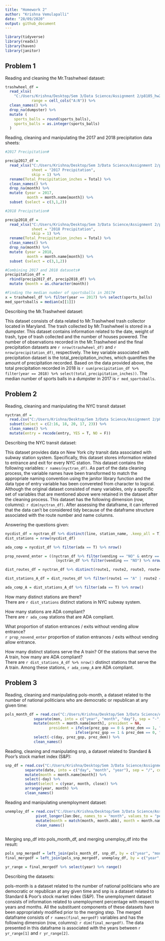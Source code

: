 ```yaml
---
title: "Homework 2"
author: "Krishna Vemulapalli"
date: "28/09/2020"
output: github_document
---
```


```r
library(tidyverse)
library(readxl)
library(haven)
library(janitor)
```

## Problem 1

Reading and cleaning the Mr.Trashwheel dataset:

```r
trashwheel_df = 
  read_xlsx(
    "C:/Users/Krishna/Desktop/Sem 3/Data Science/Assignment 2/p8105_hw2_slv2129/data/Trash-Wheel-Collection-Totals-8-6-19.xlsx", 
            range = cell_cols("A:N")) %>%
  clean_names() %>%
  drop_na(dumpster) %>%
  mutate (
    sports_balls = round(sports_balls),
    sports_balls = as.integer(sports_balls)
  )
```

Reading, cleaning and manipulating the 2017 and 2018 precipitation data sheets:

```r
#2017 Precipitation#

precip2017_df = 
  read_xlsx("C:/Users/Krishna/Desktop/Sem 3/Data Science/Assignment 2/p8105_hw2_slv2129/data/Trash-Wheel-Collection-Totals-8-6-19.xlsx",
            sheet = "2017 Precipitation",
            skip = 1) %>%
  rename(Total_Precipitation_inches = Total) %>%
  clean_names() %>%
  drop_na(month) %>%
  mutate (year = 2017,
          month = month.name[month]) %>%
  subset (select = c(3,1,2)) 

#2018 Precipitation#

precip2018_df = 
  read_xlsx("C:/Users/Krishna/Desktop/Sem 3/Data Science/Assignment 2/p8105_hw2_slv2129/data/Trash-Wheel-Collection-Totals-8-6-19.xlsx",
            sheet = "2018 Precipitation",
            skip = 1) %>%
  rename(Total_Precipitation_inches = Total) %>%
  clean_names() %>%
  drop_na(month) %>%
  mutate (year = 2018,
          month = month.name[month]) %>%
  subset (select = c(3,1,2))

#Combining 2017 and 2018 datasets#
precipitation_df = 
  rbind(precip2017_df, precip2018_df) %>%
  mutate (month = as.character(month))

#Finding the median number of sportsballs in 2017#
x = trashwheel_df %>% filter(year == 2017) %>% select(sports_balls)
med_sportsballs = median(x[[1]])
```

Describing the Mr.Trashwheel dataset:

This dataset consists of data related to Mr.Trashwheel trash collector located in Maryland. The trash collected by Mr.Trashwheel is stored in a dumpster. This dataset contains information related to the date, weight of trash, type of trash collected and the number of houses powered. The number of observations recorded in the Mr.Trashwheel and the final precipitation datasets are `r nrow(trashwheel_df)` and `r nrow(precipitation_df)`, respectively. The key variable associated with precipitation dataset is the total_precipitation_inches, which quantifies the amount of precipitation recorded. Based on the data provided above, the total precipitation recorded in 2018 is `r sum(precipitation_df %>% filter(year == 2018) %>% select(total_precipitation_inches))`. The median number of sports balls in a dumpster in 2017 is `r med_sportsballs`. 

## Problem 2

Reading, cleaning and manipulating the NYC transit dataset

```r
nyctran_df = 
  read.csv("C:/Users/Krishna/Desktop/Sem 3/Data Science/Assignment 2/p8105_hw2_slv2129/data/NYC_Transit_Subway_Entrance_And_Exit_Data.csv") %>%
  subset(select = c(2:16, 18, 20, 17, 23)) %>%
  clean_names() %>%
  mutate(entry = recode(entry, YES = T, NO = F))
```

Describing the NYC transit dataset:

This dataset provides data on New York city transit data associated with subway station system. Specifically, this dataset stores information related to entrance and exit for every NYC station. This dataset contains the following variables: `r names(nyctran_df)`. As part of the data cleaning process, the variable names have been transformed to match the appropriate naming convention using the janitor library function and the data type of entry variable has been convereted from character to logical. Although the original dataset consisted of many variables, only a specific set of variables that are mentioned above were retained in the dataset after the cleaning process. This dataset has the following dimension (row, columns): `r dim(nyctran_df)`. After assessing the dataframe, it can inferred that the data can't be considered tidy because of the dataframe structure associated with the route number and name columns. 

Answering the questions given: 

```r
nycdist_df = nyctran_df %>% distinct(line, station_name, .keep_all = T)
dist_stations = nrow(nycdist_df)

ada_comp = nycdist_df %>% filter(ada == T) %>% nrow()

prop_novend_enter = ((nyctran_df %>% filter(vending == "NO" & entry == T) %>% nrow()) / 
                       (nyctran_df %>% filter(vending == "NO") %>% nrow())) %>% round(3)

dist_routes_df = nyctran_df %>% distinct(route1, route2, route3, route4, route5, route6, route7, route8, route9, route10, route11, .keep_all = T)

dist_stations_A_df = dist_routes_df %>% filter(route1 == "A" | route2 == "A" | route3 == "A" | route4 == "A" | route5 == "A" | route6 == "A" | route7 == "A" | route8 == "A"| route9 == "A" | route10 == "A" | route11 == "A")

ada_comp_A = dist_stations_A_df %>% filter(ada == T) %>% nrow()
```

How many distinct stations are there?\
There are `r dist_stations` distinct stations in NYC subway system. 

How many stations are ADA compliant?\
There are `r ada_comp` stations that are ADA compliant. 

What proportion of station entrances / exits without vending allow entrance?\
`r prop_novend_enter` proportion of station entrances / exits without vending allow entrance. 

How many distinct stations serve the A train? Of the stations that serve the A train, how many are ADA compliant?\
There are `r dist_stations_A_df %>% nrow()` distinct stations that serve the A train. Among these stations, `r ada_comp_A` are ADA compliant. 

## Problem 3

Reading, cleaning and manipulating pols-month, a dataset related to the number of national politicians who are democratic or republican at any given time:

```r
pols_month_df = read.csv("C:/Users/Krishna/Desktop/Sem 3/Data Science/Assignment 2/p8105_hw2_slv2129/data/fivethirtyeight_datasets/pols-month.csv") %>% 
             separate(mon, into = c("year", "month", "day"), sep = "-", convert = T) %>%
             mutate(month = month.name[month], president = NA,
                    president = ifelse(prez_gop == 0 & prez_dem == 1, "dem", 
                                ifelse(prez_gop == 1 & prez_dem == 0, "gop", NA))) %>% 
             select(-c(day, prez_gop, prez_dem)) %>%
             clean_names()
```

Reading, cleaning and manipulating snp, a dataset related to Standard & Poor’s stock market index (S&P):

```r
snp_df = read.csv("C:/Users/Krishna/Desktop/Sem 3/Data Science/Assignment 2/p8105_hw2_slv2129/data/fivethirtyeight_datasets/snp.csv") %>% 
         separate(date, into = c("day", "month", "year"), sep = "/", convert = T) %>%
         mutate(month = month.name[month]) %>%
         select(-day) %>%
         subset(select = c(year, month, close)) %>%
         arrange(year, month) %>%
         clean_names() 
```

Reading and manipulating unemployment dataset:

```r
unemploy_df = read.csv("C:/Users/Krishna/Desktop/Sem 3/Data Science/Assignment 2/p8105_hw2_slv2129/data/fivethirtyeight_datasets/unemployment.csv") %>%
              pivot_longer(Jan:Dec, names_to = "month", values_to = "percent_unemployment") %>%
              mutate(month = match(month, month.abb), month = month.name[month]) %>%
              clean_names()
              
```

Merging snp_df into pols_month_df, and merging unemploy_df into the result:

```r
pols_snp_mergedf = left_join(pols_month_df, snp_df, by = c("year", "month")) 
final_mergedf = left_join(pols_snp_mergedf, unemploy_df, by = c("year", "month"))

yr_range = final_mergedf %>% select(year) %>% range()
```

Describing the datasets: 

pols-month is a dataset related to the number of national politicians who are democratic or republican at any given time and snp is a dataset related to Standard & Poor’s stock market index (S&P). The unemployment dataset consists of information related to unemployment percentage with respect to years and months. All the substituent components of these datasets have been appropriately modified prior to the merging step. The merged dataframe consists of `r names(final_mergedf)` variables and has the following dimension (row, columns): `r dim(final_mergedf)`. The data presented in this dataframe is associated with the years between `r yr_range[1]` and `r yr_range[2]`.  
